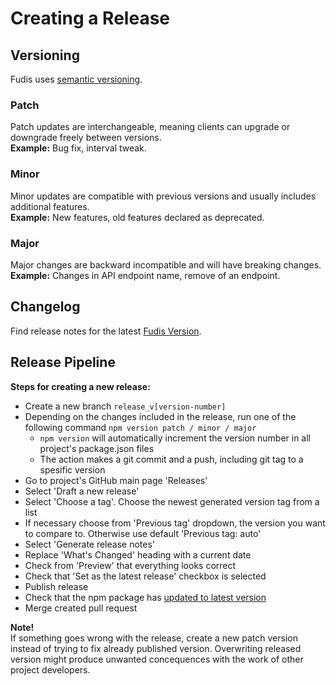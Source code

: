 
<Meta title="Documentation/Development/Creating a Release" />

# Creating a Release

## Versioning

Fudis uses [semantic versioning](https://semver.org/).

### Patch
Patch updates are interchangeable, meaning clients can upgrade or downgrade freely between versions.\
**Example:** Bug fix, interval tweak.

### Minor
Minor updates are compatible with previous versions and usually includes additional features.\
**Example:** New features, old features declared as deprecated.

### Major
Major changes are backward incompatible and will have breaking changes.\
**Example:** Changes in API endpoint name, remove of an endpoint.

## Changelog

Find release notes for the latest [Fudis Version](https://github.com/funidata/fudis/releases).

## Release Pipeline

**Steps for creating a new release:**
* Create a new branch `release_v[version-number]`
* Depending on the changes included in the release, run one of the following command `npm version patch / minor / major`
	* `npm version` will automatically increment the version number in all project's package.json files
	* The action makes a git commit and a push, including git tag to a spesific version
* Go to project's GitHub main page 'Releases'
* Select 'Draft a new release'
* Select 'Choose a tag'. Choose the newest generated version tag from a list
* If necessary choose from 'Previous tag' dropdown, the version you want to compare to. Otherwise use default 'Previous tag: auto'
* Select 'Generate release notes'
* Replace 'What's Changed' heading with a current date
* Check from 'Preview' that everything looks correct
* Check that 'Set as the latest release' checkbox is selected
* Publish release
* Check that the npm package has [updated to latest version](https://www.npmjs.com/package/@funidata/ngx-fudis)
* Merge created pull request

**Note!** \
If something goes wrong with the release, create a new patch version instead of trying to fix already published version. Overwriting released version might produce unwanted concequences with the work of other project developers.
